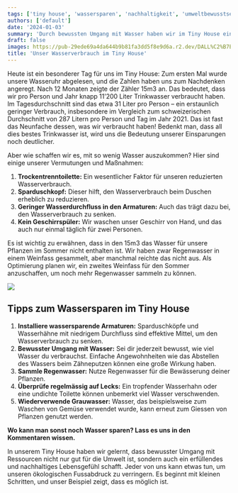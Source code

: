 ```yaml
---
tags: ['tiny house', 'wassersparen', 'nachhaltigkeit', 'umweltbewusstsein', 'ressourcenschonung']
authors: ['default']
date: '2024-01-03'
summary: 'Durch bewussten Umgang mit Wasser haben wir im Tiny House einen Jahresverbrauch von 15m3 erreicht. Mit Massnahmen wie Trockentrenntoilette und Sparduschkopf leisten wir einen Beitrag zur Umweltschonung.'
draft: false
images: https://pub-29ede69a4da644b9b81fa3dd5f8e9d6a.r2.dev/DALL%C2%B7E-2024-01-03-20.42.09-An-illustrative-and-evocative-teaser-image-for-a-blog-post-about-water-consumption-in-a-tiny-house.-The-image-should-depict-a-tiny-house-surrounded-by.webp
title: 'Unser Wasserverbrauch im Tiny House'
---
```


Heute ist ein besonderer Tag für uns im Tiny House: Zum ersten Mal wurde
unsere Wasseruhr abgelesen, und die Zahlen haben uns zum Nachdenken angeregt.
Nach 12 Monaten zeigte der Zähler 15m3 an. Das bedeutet, dass wir pro Person
und Jahr knapp 11’200 Liter Trinkwasser verbraucht haben. Im Tagesdurchschnitt
sind das etwa 31 Liter pro Person – ein erstaunlich geringer Verbrauch,
insbesondere im Vergleich zum schweizerischen Durchschnitt von 287 Litern pro
Person und Tag im Jahr 2021. Das ist fast das Neunfache dessen, was wir
verbraucht haben! Bedenkt man, dass all dies bestes Trinkwasser ist, wird uns
die Bedeutung unserer Einsparungen noch deutlicher.

Aber wie schaffen wir es, mit so wenig Wasser auszukommen? Hier sind einige
unserer Vermutungen und Maßnahmen:

1. **Trockentrenntoilette:** Ein wesentlicher Faktor für unseren reduzierten Wasserverbrauch.
2. **Sparduschkopf:** Dieser hilft, den Wasserverbrauch beim Duschen erheblich zu reduzieren.
3. **Geringer Wasserdurchfluss in den Armaturen:** Auch das trägt dazu bei, den Wasserverbrauch zu senken.
4. **Kein Geschirrspüler:** Wir waschen unser Geschirr von Hand, und das auch nur einmal täglich für zwei Personen.

Es ist wichtig zu erwähnen, dass in den 15m3 das Wasser für unsere Pflanzen im
Sommer nicht enthalten ist. Wir haben zwar Regenwasser in einem Weinfass
gesammelt, aber manchmal reichte das nicht aus. Als Optimierung planen wir,
ein zweites Weinfass für den Sommer anzuschaffen, um noch mehr Regenwasser
sammeln zu können.

![]({IMAGE_PATH}/20230317_174618.webp)

## Tipps zum Wassersparen im Tiny House

1. **Installiere wassersparende Armaturen:** Sparduschköpfe und Wasserhähne mit niedrigem Durchfluss sind effektive Mittel, um den Wasserverbrauch zu senken.
2. **Bewusster Umgang mit Wasser:** Sei dir jederzeit bewusst, wie viel Wasser du verbrauchst. Einfache Angewohnheiten wie das Abstellen des Wassers beim Zähneputzen können eine große Wirkung haben.
3. **Sammle Regenwasser:** Nutze Regenwasser für die Bewässerung deiner Pflanzen.
4. **Überprüfe regelmässig auf Lecks:** Ein tropfender Wasserhahn oder eine undichte Toilette können unbemerkt viel Wasser verschwenden.
5. **Wiederverwende Grauwasser:** Wasser, das beispielsweise zum Waschen von Gemüse verwendet wurde, kann erneut zum Giessen von Pflanzen genutzt werden.

**Wo kann man sonst noch Wasser sparen? Lass es uns in den Kommentaren
wissen.**

In unserem Tiny House haben wir gelernt, dass bewusster Umgang mit Ressourcen
nicht nur gut für die Umwelt ist, sondern auch ein erfüllendes und
nachhaltiges Lebensgefühl schafft. Jeder von uns kann etwas tun, um unseren
ökologischen Fussabdruck zu verringern. Es beginnt mit kleinen Schritten, und
unser Beispiel zeigt, dass es möglich ist.
